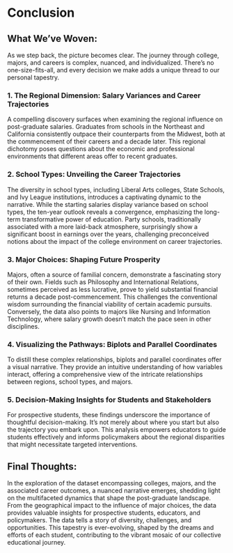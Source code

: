# Conclusion

## What We've Woven:

As we step back, the picture becomes clear. The journey through college, majors, and careers is complex, nuanced, and individualized. There's no one-size-fits-all, and every decision we make adds a unique thread to our personal tapestry.

### 1. The Regional Dimension: Salary Variances and Career Trajectories

A compelling discovery surfaces when examining the regional influence on post-graduate salaries. Graduates from schools in the Northeast and California consistently outpace their counterparts from the Midwest, both at the commencement of their careers and a decade later. This regional dichotomy poses questions about the economic and professional environments that different areas offer to recent graduates.

### 2. School Types: Unveiling the Career Trajectories

The diversity in school types, including Liberal Arts colleges, State Schools, and Ivy League institutions, introduces a captivating dynamic to the narrative. While the starting salaries display variance based on school types, the ten-year outlook reveals a convergence, emphasizing the long-term transformative power of education. Party schools, traditionally associated with a more laid-back atmosphere, surprisingly show a significant boost in earnings over the years, challenging preconceived notions about the impact of the college environment on career trajectories.

### 3. Major Choices: Shaping Future Prosperity

Majors, often a source of familial concern, demonstrate a fascinating story of their own. Fields such as Philosophy and International Relations, sometimes perceived as less lucrative, prove to yield substantial financial returns a decade post-commencement. This challenges the conventional wisdom surrounding the financial viability of certain academic pursuits. Conversely, the data also points to majors like Nursing and Information Technology, where salary growth doesn't match the pace seen in other disciplines.

### 4. Visualizing the Pathways: Biplots and Parallel Coordinates

To distill these complex relationships, biplots and parallel coordinates offer a visual narrative. They provide an intuitive understanding of how variables interact, offering a comprehensive view of the intricate relationships between regions, school types, and majors.

### 5. Decision-Making Insights for Students and Stakeholders

For prospective students, these findings underscore the importance of thoughtful decision-making. It's not merely about where you start but also the trajectory you embark upon. This analysis empowers educators to guide students effectively and informs policymakers about the regional disparities that might necessitate targeted interventions.

## Final Thoughts:

In the exploration of the dataset encompassing colleges, majors, and the associated career outcomes, a nuanced narrative emerges, shedding light on the multifaceted dynamics that shape the post-graduate landscape. From the geographical impact to the influence of major choices, the data provides valuable insights for prospective students, educators, and policymakers. The data tells a story of diversity, challenges, and opportunities. This tapestry is ever-evolving, shaped by the dreams and efforts of each student, contributing to the vibrant mosaic of our collective educational journey.
